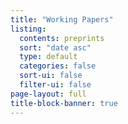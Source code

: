 ```yaml
---
title: "Working Papers"
listing:
  contents: preprints
  sort: "date asc"
  type: default
  categories: false
  sort-ui: false
  filter-ui: false
page-layout: full
title-block-banner: true
---
```

